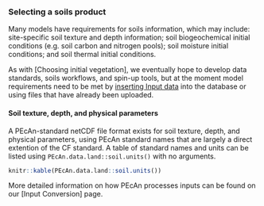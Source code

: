 ### Selecting a soils product

Many models have requirements for soils information, which may include: site-specific soil texture and depth information; soil biogeochemical initial conditions (e.g. soil carbon and nitrogen pools); soil moisture initial conditions; and soil thermal initial conditions.

As with [Choosing initial vegetation], we eventually hope to develop data standards, soils workflows, and spin-up tools, but at the moment model requirements need to be met by [inserting Input data](../developers_guide/How-to-insert-new-Input-data.html) into the database or using files that have already been uploaded.

#### Soil texture, depth, and physical parameters

A PEcAn-standard netCDF file format exists for soil texture, depth, and physical parameters, using PEcAn standard names that are largely a direct extention of the CF standard. A table of standard names and units can be listed using `PEcAn.data.land::soil.units()` with no arguments.

```r
knitr::kable(PEcAn.data.land::soil.units())
```

More detailed information on how PEcAn processes inputs can be found on our [Input Conversion] page.
